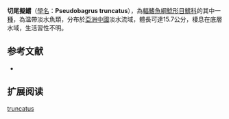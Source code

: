 {{Speciesbox
| name = 切尾擬鱨
| image =
| image_width = 250px
| image_caption = 
| status = NE
| status_system = IUCN3.1
| genus = Pseudobagrus 
| species = truncatus
| authority = {{le|查爾斯·塔特·里根|Charles Tate Regan|Regan}}, 1913
| synonyms = *''Liocassis truncatus '',Regan, 1913 
*''Leiocassis truncatus '',Regan, 1913 
}}
'''切尾擬鱨'''（[[學名|學名]]：'''Pseudobagrus truncatus'''），為[[輻鰭魚綱|輻鰭魚綱]][[鯰形目|鯰形目]][[鱨科|鱨科]]的其中一[[種|種]]，為温帶淡水魚類，分布於[[亞洲|亞洲]][[中國|中國]]淡水流域，體長可達15.7公分，棲息在底層水域，生活習性不明。

==参考文献==
*{{FishBase_species|genus=Pseudobagrus|species=truncatus|year=2015|month=4}}

== 扩展阅读 ==
{{refbegin}}
{{wikispecies-inline|Pseudobagrus truncatus|切尾擬鱨}}
{{refend}}
{{Taxonbar|from=Q5560446}}

[[Category:擬鱨屬|truncatus]]